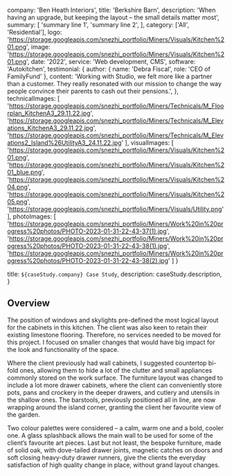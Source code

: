 
  company: 'Ben Heath Interiors',
  title: 'Berkshire Barn',
  description:
    'When having an upgrade, but keeping the layout – the small details matter most',
  summary: [
    'summary line 1',
    'summary line 2',
  ],
  category: ['All', 'Residential'],
  logo: 'https://storage.googleapis.com/snezhi_portfolio/Miners/Visuals/Kitchen%201.png',
  image: 'https://storage.googleapis.com/snezhi_portfolio/Miners/Visuals/Kitchen%201.png',
  date: '2022',
  service: 'Web development, CMS',
  software: 'Autokitchen',
  testimonial: {
    author: { name: 'Debra Fiscal', role: 'CEO of FamilyFund' },
    content:
      'Working with Studio, we felt more like a partner than a customer. They really resonated with our mission to change the way people convince their parents to cash out their pensions.',
  },
  technicalImages: [
    'https://storage.googleapis.com/snezhi_portfolio/Miners/Technicals/M_Floorplan_KitchenA3_29.11.22.jpg',
    'https://storage.googleapis.com/snezhi_portfolio/Miners/Technicals/M_Elevations_KitchenA3_29.11.22.jpg',
    'https://storage.googleapis.com/snezhi_portfolio/Miners/Technicals/M_Elevations2_Island%26UtilityA3_24.11.22.jpg'
  ],
  visualImages: [
    'https://storage.googleapis.com/snezhi_portfolio/Miners/Visuals/Kitchen%201.png',
    'https://storage.googleapis.com/snezhi_portfolio/Miners/Visuals/Kitchen%201_blue.png',
    'https://storage.googleapis.com/snezhi_portfolio/Miners/Visuals/Kitchen%204.png',
    'https://storage.googleapis.com/snezhi_portfolio/Miners/Visuals/Kitchen%205.png',
    'https://storage.googleapis.com/snezhi_portfolio/Miners/Visuals/Utility.png'
  ],
  photoImages: [
    'https://storage.googleapis.com/snezhi_portfolio/Miners/Work%20in%20progress%20photos/PHOTO-2023-01-31-22-43-37(1).jpg',
    'https://storage.googleapis.com/snezhi_portfolio/Miners/Work%20in%20progress%20photos/PHOTO-2023-01-31-22-43-38(1).jpg',
    'https://storage.googleapis.com/snezhi_portfolio/Miners/Work%20in%20progress%20photos/PHOTO-2023-01-31-22-43-38(2).jpg'
  ]
}

  title: `${caseStudy.company} Case Study`,
  description: caseStudy.description,
}

## Overview

The position of windows and skylights pre-defined the most logical layout for the cabinets in this kitchen. The client was also keen to retain their existing limestone flooring. Therefore, no services needed to be moved for this project. I focused on smaller changes that would have big impact for the look and functionality of the space.

Where the client previously had wall cabinets, I suggested countertop bi-fold ones, allowing them to hide a lot of the clutter and small appliances commonly stored on the work surface. The furniture layout was changed to include a lot more drawer cabinets, where the client can conveniently store pots, pans and crockery in the deeper drawers, and cutlery and utensils in the shallow ones.
The barstools, previously positioned all in line, are now wrapping around the island corner, granting the client her favourite view of the garden. 

Two colour palettes were considered – a calm, warm one and a bold, cooler one.
A glass splashback allows the main wall to be used for some of the client’s favourite art pieces. Last but not least, the bespoke furniture, made of solid oak, with dove-tailed drawer joints, magnetic catches on doors and soft closing heavy-duty drawer runners, give the clients the everyday satisfaction of high quality change in place, without grand layout changes.



